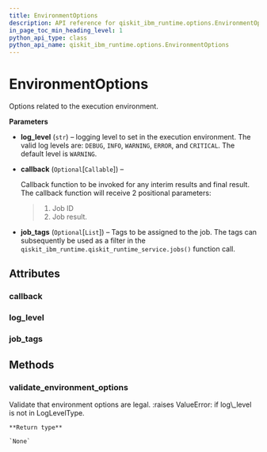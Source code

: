 ```yaml
---
title: EnvironmentOptions
description: API reference for qiskit_ibm_runtime.options.EnvironmentOptions
in_page_toc_min_heading_level: 1
python_api_type: class
python_api_name: qiskit_ibm_runtime.options.EnvironmentOptions
---
```


# EnvironmentOptions

<Class id="qiskit_ibm_runtime.options.EnvironmentOptions" github="https://github.com/qiskit/qiskit-ibm-runtime/tree/stable/0.18/qiskit_ibm_runtime/options/environment_options.py" signature="EnvironmentOptions(log_level='WARNING', callback=None, job_tags=<factory>)">
  Options related to the execution environment.

  **Parameters**

  *   **log\_level** (`str`) – logging level to set in the execution environment. The valid log levels are: `DEBUG`, `INFO`, `WARNING`, `ERROR`, and `CRITICAL`. The default level is `WARNING`.

  *   **callback** (`Optional`\[`Callable`]) –

      Callback function to be invoked for any interim results and final result. The callback function will receive 2 positional parameters:

      > 1.  Job ID
      > 2.  Job result.

  *   **job\_tags** (`Optional`\[`List`]) – Tags to be assigned to the job. The tags can subsequently be used as a filter in the `qiskit_ibm_runtime.qiskit_runtime_service.jobs()` function call.

  ## Attributes

  ### callback

  <Attribute id="qiskit_ibm_runtime.options.EnvironmentOptions.callback" name="callback" attributeTypeHint="Callable | None" attributeValue="= None" />

  ### log\_level

  <Attribute id="qiskit_ibm_runtime.options.EnvironmentOptions.log_level" name="log_level" attributeTypeHint="str" attributeValue="= 'WARNING'" />

  ### job\_tags

  <Attribute id="qiskit_ibm_runtime.options.EnvironmentOptions.job_tags" name="job_tags" attributeTypeHint="List | None" />

  ## Methods

  ### validate\_environment\_options

  <Function id="qiskit_ibm_runtime.options.EnvironmentOptions.validate_environment_options" name="validate_environment_options" signature="static validate_environment_options(environment_options)">
    Validate that environment options are legal. :raises ValueError: if log\_level is not in LogLevelType.

    **Return type**

    `None`
  </Function>
</Class>

